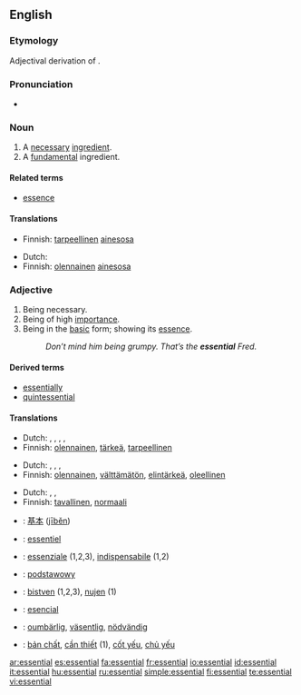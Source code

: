 {{wikipedia|dab=Essential}}
==English==

===Etymology===
Adjectival derivation of {{L.}} {{term|essentia||being, essence}}.

===Pronunciation===
* {{audio|en-us-essential.ogg|Audio (US)}}
{{rfp}}

===Noun===
{{en-noun}}

# A [[necessary]] [[ingredient]].
# A [[fundamental]] ingredient.

{{rfex}}

====Related terms====
*[[essence]]

====Translations====
{{trans-top|necessary ingredient}}
*Finnish: [[tarpeellinen]] [[ainesosa]]
{{trans-mid}}
{{trans-bottom}}

{{trans-top|fundamental ingredient}}
*Dutch: {{t|nl|essentieel|alt=essentiële|n}}
*Finnish: [[olennainen]] [[ainesosa]]
{{trans-mid}}
{{trans-bottom}}

===Adjective===
{{en-adj}}

# Being necessary.
# Being of high [[importance]].
# Being in the [[basic]] form; showing its [[essence]].
#: ''Don’t mind him being grumpy.  That’s the '''essential''' Fred.''

{{rfex|difference between 1 and 2}}

====Derived terms====
*[[essentially]]
*[[quintessential]]

====Translations====
{{trans-top|necessary}}
*Dutch: {{t|nl|essentieel}}, {{t-|nl|onontbeerlijk}}, {{t-|nl|wezenlijk}}, {{t+|nl|noodzakelijk}}, {{t+|nl|nodig}}
*Finnish: [[olennainen]], [[tärkeä]], [[tarpeellinen]]
{{trans-mid}}
{{trans-bottom}}

{{trans-top|of high importance}}
*Dutch: {{t|nl|essentieel}}, {{t-|nl|onontbeerlijk}}, {{t-|nl|wezenlijk}}, {{t+|nl|belangrijk}}
*Finnish: [[olennainen]], [[välttämätön]], [[elintärkeä]], [[oleellinen]]
{{trans-mid}}
{{trans-bottom}}

{{trans-top|in basic form}}
*Dutch: {{t|nl|essentieel}}, {{t-|nl|wezenlijk}}, {{t+|nl|echt}}
*Finnish: [[tavallinen]], [[normaali]]
{{trans-mid}}
{{trans-bottom}}

{{checktrans-top}}
*{{ttbc|Chinese}}: [[基本]] ([[jīběn]])
*{{ttbc|French}}: [[essentiel]]
*{{ttbc|Italian}}: [[essenziale]] (1,2,3), [[indispensabile]] (1,2)
{{trans-mid}}
*{{ttbc|Polish}}: [[podstawowy]] {{m}}
*{{ttbc|Slovene}}: [[bistven]] (1,2,3), [[nujen]] (1)
*{{ttbc|Spanish}}: [[esencial]]
*{{ttbc|Swedish}}: [[oumbärlig]], [[väsentlig]], [[nödvändig]]
*{{ttbc|Vietnamese}}: [[bản chất]], [[cần thiết]] (1), [[cốt yếu]], [[chủ yếu]]
{{trans-bottom}}

[[ar:essential]]
[[es:essential]]
[[fa:essential]]
[[fr:essential]]
[[io:essential]]
[[id:essential]]
[[it:essential]]
[[hu:essential]]
[[ru:essential]]
[[simple:essential]]
[[fi:essential]]
[[te:essential]]
[[vi:essential]]